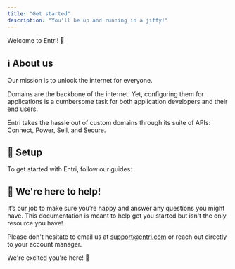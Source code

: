 ```yaml
---
title: "Get started"
description: "You'll be up and running in a jiffy!"
---
```


Welcome to Entri! 👋 

## ℹ️ About us

Our mission is to unlock the internet for everyone.

Domains are the backbone of the internet. Yet, configuring them for applications is a cumbersome task for both application developers and their end users. 

Entri takes the hassle out of custom domains through its suite of APIs: Connect, Power, Sell, and Secure.

## 🚦 Setup

To get started with Entri, follow our guides:

<CardGroup cols={2}>
  <Card title="Connect with DNS providers" icon="wifi" iconType="duotone" href="(/integrate-with-dns-providers">
  </Card>
  <Card title="Sell domains in your app" icon="browser" iconType="duotone" href="/domain-purchasing">
  </Card>
  <Card title="Provision SSL certificates with Secure" icon="expeditedssl" iconType="duotone" href="/ssl-provisioning">
  </Card>
  <Card title="Power custom domain" icon="paintbrush-pencil" iconType="duotone" href="/power">
  </Card>
</CardGroup>

## 💬 We're here to help!

It’s our job to make sure you’re happy and answer any questions you might have. This documentation is meant to help get you started but isn't the only resource you have! 

Please don't hesitate to email us at support@entri.com or reach out directly to your account manager. 

We're excited you're here! 💜